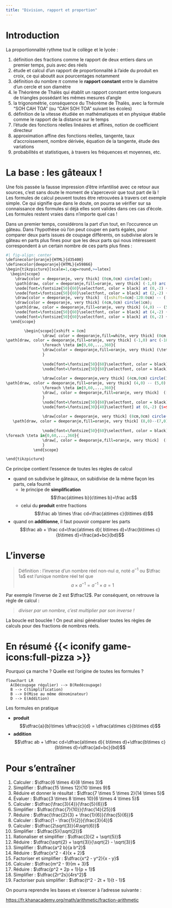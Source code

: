 ```yaml
---
title: "Division, rapport et proportion" 
---
```


# Introduction

La proportionnalité rythme tout le collège et le lycée :

1.  définition des fractions comme le rapport de deux entiers dans un premier temps, puis avec des réels
2.  étude et calcul d'un rapport de proportionnalité à l'aide du produit en croix, ce qui aboutit aux pourcentages notamment
3.  définition du nombre $\pi$ comme le **rapport constant** entre le diamètre d'un cercle et son diamètre
4.  le Théorème de Thalès qui établit un rapport constant entre longueurs de triangles possédant les mêmes mesures d'angle
5.  la trigonométrie, conséquence du Théorème de Thalès, avec la formule "SOH CAH TOA" (ou "CAH SOH TOA" suivant les écoles)
6.  définition de la vitesse étudiée en mathématiques et en physique établie comme le rapport de la distance sur le temps
7.  l'étude des fonctions réelles linéaires et affines, notion de coefficient directeur
8.  approximation affine des fonctions réelles, tangente, taux d'accroissement, nombre dérivée, équation de la tangente, étude des variations
9.  probabilités et statistiques, à travers les fréquences et moyennes, etc.

# La base : les gâteaux !

Une fois passée la fausse impression d'être infantilisé avec ce retour aux sources, c'est sans doute le moment de s'apercevoir que tout part de là ! Les formules de calcul peuvent toutes être retrouvées à travers cet exemple simple. Ce qui signifie que dans le doute, on pourra se vérifier sur sa connaissance des formules si déjà elles sont valides dans ces cas d'école. Les formules restent vraies dans n'importe quel cas !

Dans un premier temps, considérons la part d'un tout, en l'occurence un gâteau. Dans l'hypothèse où l'on peut couper en parts égales, pour comparer deux parts issues de coupage différents, on subdivise alors le gâteau en parts plus fines pour que les deux parts qui nous intéressent correspondent à un certain nombre de ces parts plus fines :

```r
#| fig-align: center
\definecolor{oranje}{HTML}{d35400}
\definecolor{deeporanje}{HTML}{e59866}
\begin{tikzpicture}[scale=1,cap=round,>=latex]
  \begin{scope}
    \draw[color = deeporanje, very thick] (0cm,0cm) circle(1cm);
    \path[draw, color = deeporanje,fill=oranje, very thick] (-1,0) arc (-180:0:1cm) --cycle;
    \node[font=\fontsize{50}{60}\selectfont, color = black] at (0,-2) {$\displaystyle\frac12$};
    \node[font=\fontsize{50}{60}\selectfont, color = black] at (2,-2) {$+$};
    \draw[color = deeporanje, very thick]  ([xshift=4cm]-120:0cm) -- ([xshift=4cm]-120:1cm);
    \draw[color = deeporanje, very thick] (4cm,0cm) circle(1cm);
    \path[draw, color = deeporanje,fill=oranje, very thick] (4,0) -- (5,0) -- (5,0) arc (0:120:1cm) --cycle;
    \node[font=\fontsize{50}{60}\selectfont, color = black] at (4,-2) {$\displaystyle\frac13$};
    \node[font=\fontsize{50}{60}\selectfont, color = black] at (6,-2) {$=$};
  \end{scope}

		\begin{scope}[xshift = 8cm]
				\draw[ color = deeporanje,fill=white, very thick] (0cm,0cm) circle(1cm);
\path[draw, color = deeporanje,fill=oranje, very thick] (-1,0) arc (-180:0:1cm) --cycle;
				\foreach \teta in{0,60,...,360}{	
                \draw[color = deeporanje,fill=oranje, very thick] (\teta:0cm) -- (\teta:1cm);
                }
                
                \node[font=\fontsize{50}{60}\selectfont, color = black] at (0,-2) {$\displaystyle\frac36$};
                \node[font=\fontsize{50}{60}\selectfont, color = black] at (2,-2) {$+$};
                
				\draw[color = deeporanje,very thick] (4cm,0cm) circle(1cm);
\path[draw, color = deeporanje,fill=oranje, very thick] (4,0) -- (5,0) -- (5,0) arc (0:120:1cm) --cycle;
				\foreach \teta in{0,60,...,360}{	
                \draw[, color = deeporanje,fill=oranje, very thick]  ([xshift=4cm]\teta:0cm) -- ([xshift=4cm]\teta:1cm);
                }
                \node[font=\fontsize{50}{60}\selectfont, color = black] at (4,-2) {$\displaystyle\frac26$};
                \node[font=\fontsize{30}{40}\selectfont] at (6,-2) {$=$};
				
				\draw[color = deeporanje, very thick] (8cm,0cm) circle(1cm);
   \path[draw, color = deeporanje,fill=oranje, very thick] (8,0)--(7,0) arc (-180:120:1cm) --cycle;
             
                \node[font=\fontsize{50}{60}\selectfont, color = black] at (8,-2) {$\displaystyle\frac56$};
\foreach \teta in{0,60,...,360}{	
                \draw[, color = deeporanje,fill=oranje, very thick]  ([xshift=8cm]\teta:0cm) -- ([xshift=8cm]\teta:1cm);
                }
			\end{scope}

\end{tikzpicture}
```

Ce principe contient l'essence de toutes les règles de calcul

::: {.callout-important collapse="false" title="Règles de calcul sur les fractions"}
-   quand on subdivise le gâteaux, on subidivise de la même façon les parts, cela fournit
    -   le principe de **simplification** $$\frac{a\times b}{c\times b}=\frac ac$$
    -   celui du **produit** entre fractions $$\frac ab \times \frac cd=\frac{a\times c}{b\times d}$$
-   quand on **additionne**, il faut pouvoir comparer les parts $$\frac ab + \frac cd=\frac{a\times d}{ b\times d}+\frac{b\times c}{b\times d}=\frac{ad+bc}{bd}$$
:::

# L'inverse

::: {.alert .alert-warning}
> Définition : l'inverse d'un nombre réel non-nul $a$, noté $a^{-1}$ ou $\tfrac 1a$ est l'unique nombre réel tel que $$a\times a^{-1}=a^{-1}\times a=1$$
:::

Par exemple l'inverse de 2 est $\tfrac12$. Par conséquent, on retrouve la règle de calcul :

> *diviser par un nombre, c'est multiplier par son inverse !*

La boucle est bouclée ! On peut ainsi généraliser toutes les règles de calculs pour des fractions de nombres réels.

# En résumé {{< iconify game-icons:full-pizza >}}

Pourquoi ça marche ? Quelle est l'origine de toutes les formules ?

```mermaid
flowchart LR
  A(Découpage régulier) --> B(Redécoupage) 
  B --> C(Simplification)
  B --> D(Mise au même dénominateur)
  D --> E(Addition)
```

Les formules en pratique

::: {.callout-note collapse="false" title="Formulaire"}
-   **produit** $$\dfrac{a}{b}\times \dfrac{c}{d} = \dfrac{a\times c}{b\times d}$$
-   **addition** $$\dfrac ab + \dfrac cd=\dfrac{a\times d}{ b\times d}+\dfrac{b\times c}{b\times d}=\dfrac{ad+bc}{bd}$$
:::

# Pour s'entraîner

::: spaced-list
1.  Calculer : $\dfrac{6 \times 4}{8 \times 3}$
2.  Simplifier : $\dfrac{15 \times 12}{10 \times 9}$
3.  Réduire et donner le résultat : $\dfrac{7 \times 5 \times 2}{14 \times 5}$
4.  Évaluer : $\dfrac{3 \times 8 \times 10}{6 \times 4 \times 5}$
5.  Calculer : $\dfrac{\frac{3}{4}}{\frac{5}{6}}$
6.  Simplifier : $\dfrac{\frac{7}{10}}{\frac{14}{25}}$
7.  Réduire : $\dfrac{\frac{2}{3} + \frac{1}{6}}{\frac{5}{6}}$
8.  Calculer : $\dfrac{1 - \frac{1}{2}}{\frac{3}{4}}$
9.  Calculer : $\dfrac{2\sqrt{3}}{4\sqrt{6}}$
10. Simplifier : $\dfrac{5}{\sqrt{2}}$
11. Rationaliser et simplifier : $\dfrac{3}{2 + \sqrt{5}}$
12. Réduire : $\dfrac{\sqrt{2} + \sqrt{3}}{\sqrt{2} - \sqrt{3}}$
13. Simplifier : $\dfrac{a^2 b}{a b^2}$
14. Réduire : $\dfrac{x^2 - 4}{x + 2}$
15. Factoriser et simplifier : $\dfrac{x^2 - y^2}{x - y}$
16. Calculer : $\dfrac{m^2 - 9}{m + 3}$
17. Réduire : $\dfrac{p^2 + 2p + 1}{p + 1}$
18. Simplifier : $\dfrac{2r^2s}{4rs^2}$
19. Factoriser puis simplifier : $\dfrac{t^2 - 2t + 1}{t - 1}$
:::

On pourra reprendre les bases et s'exercer à l'adresse suivante :

<https://fr.khanacademy.org/math/arithmetic/fraction-arithmetic>
